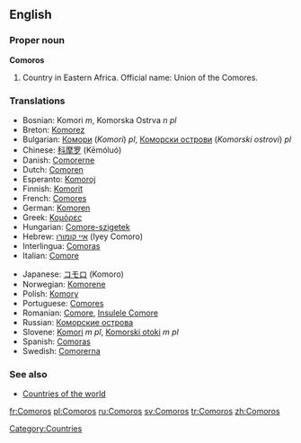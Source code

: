 ==English==
===Proper noun===
{{wikipedia}}
'''Comoros'''

# Country in Eastern Africa. Official name: Union of the Comores.

===Translations===
{{top}}
*Bosnian: Komori ''m'', Komorska Ostrva ''n pl''
*Breton: [[Komorez]]
*Bulgarian: [[Комори]] (''Komori'') ''pl'', [[Коморски острови]] (''Komorski ostrovi'') ''pl''
*Chinese: [[科摩罗]] (Kēmóluó)
*Danish: [[Comorerne]]
*Dutch: [[Comoren]]
*Esperanto: [[Komoroj]]
*Finnish: [[Komorit]]
*French: [[Comores]]
*German: [[Komoren]]
*Greek: [[Κομόρες]]
*Hungarian: [[Comore-szigetek]]
*Hebrew: [[איי קומורו]] (Iyey Comoro)
*Interlingua: [[Comoras]]
*Italian: [[Comore]]
{{mid}}
*Japanese: [[コモロ]] (Komoro)
*Norwegian: [[Komorene]]
*Polish: [[Komory]]
*Portuguese: [[Comores]]
*Romanian: [[Comore]], [[Insulele Comore]]
*Russian: [[Коморские острова]]
*Slovene: [[Komori]] ''m pl'', [[Komorski otoki]] ''m pl''
*Spanish: [[Comoras]]
*Swedish: [[Comorerna]]
{{bottom}}

===See also===
* [[Countries of the world]]

[[Category:Countries]]

[[fr:Comoros]]
[[pl:Comoros]]
[[ru:Comoros]]
[[sv:Comoros]]
[[tr:Comoros]]
[[zh:Comoros]]